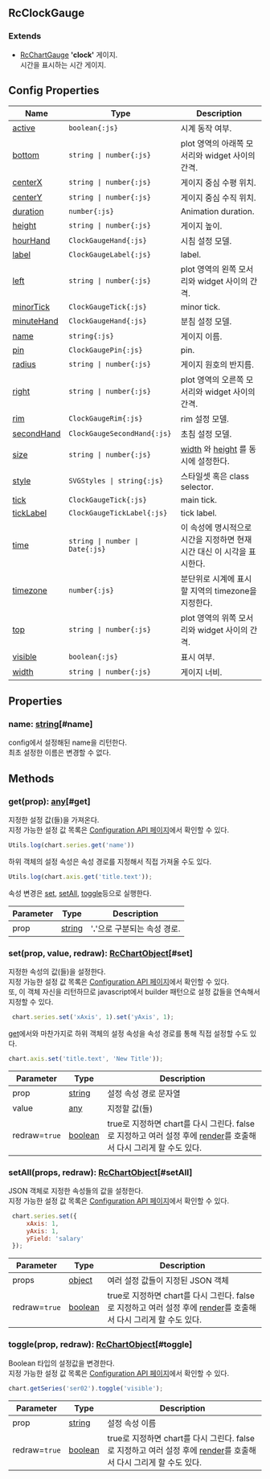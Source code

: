 ## RcClockGauge
### Extends
- [RcChartGauge](../classes/RcChartGauge)
**'clock'** 게이지.\
시간을 표시하는 시간 게이지.



## Config Properties
 | Name | Type | Description |   
 | --- | --- | --- | 
 | [active](/config/config/gauge/clock#active) | `boolean{:js}` | 시계 동작 여부. |   
 | [bottom](/config/config/gauge/clock#bottom) | `string \| number{:js}` | plot 영역의 아래쪽 모서리와 widget 사이의 간격. |   
 | [centerX](/config/config/gauge/clock#centerx) | `string \| number{:js}` | 게이지 중심 수평 위치. |   
 | [centerY](/config/config/gauge/clock#centery) | `string \| number{:js}` | 게이지 중심 수직 위치. |   
 | [duration](/config/config/gauge/clock#duration) | `number{:js}` | Animation duration. |   
 | [height](/config/config/gauge/clock#height) | `string \| number{:js}` | 게이지 높이. |   
 | [hourHand](/config/config/gauge/clock/hourhand) | `ClockGaugeHand{:js}` | 시침 설정 모델. |   
 | [label](/config/config/gauge/clock/label) | `ClockGaugeLabel{:js}` | label. |   
 | [left](/config/config/gauge/clock#left) | `string \| number{:js}` | plot 영역의 왼쪽 모서리와 widget 사이의 간격. |   
 | [minorTick](/config/config/gauge/clock/minortick) | `ClockGaugeTick{:js}` | minor tick. |   
 | [minuteHand](/config/config/gauge/clock/minutehand) | `ClockGaugeHand{:js}` | 분침 설정 모델. |   
 | [name](/config/config/gauge/clock#name) | `string{:js}` | 게이지 이름. |   
 | [pin](/config/config/gauge/clock/pin) | `ClockGaugePin{:js}` | pin. |   
 | [radius](/config/config/gauge/clock#radius) | `string \| number{:js}` | 게이지 원호의 반지름. |   
 | [right](/config/config/gauge/clock#right) | `string \| number{:js}` | plot 영역의 오른쪽 모서리와 widget 사이의 간격. |   
 | [rim](/config/config/gauge/clock/rim) | `ClockGaugeRim{:js}` | rim 설정 모델. |   
 | [secondHand](/config/config/gauge/clock/secondhand) | `ClockGaugeSecondHand{:js}` | 초침 설정 모델. |   
 | [size](/config/config/gauge/clock#size) | `string \| number{:js}` | [width](#width) 와 [height](#height) 를 동시에 설정한다. |   
 | [style](/config/config/gauge/clock#style) | `SVGStyles \| string{:js}` | 스타일셋 혹은 class selector. |   
 | [tick](/config/config/gauge/clock/tick) | `ClockGaugeTick{:js}` | main tick. |   
 | [tickLabel](/config/config/gauge/clock/ticklabel) | `ClockGaugeTickLabel{:js}` | tick label. |   
 | [time](/config/config/gauge/clock#time) | `string \| number \| Date{:js}` | 이 속성에 명시적으로 시간을 지정하면 현재 시간 대신 이 시각을 표시한다. |   
 | [timezone](/config/config/gauge/clock#timezone) | `number{:js}` | 분단위로 시계에 표시할 지역의 timezone을 지정한다. |   
 | [top](/config/config/gauge/clock#top) | `string \| number{:js}` | plot 영역의 위쪽 모서리와 widget 사이의 간격. |   
 | [visible](/config/config/gauge/clock#visible) | `boolean{:js}` | 표시 여부. |   
 | [width](/config/config/gauge/clock#width) | `string \| number{:js}` | 게이지 너비. |

## Properties
### name: [string](https://developer.mozilla.org/en-US/docs/Web/JavaScript/Reference/Global_Objects/String)[#name]
config에서 설정해된 name을 리턴한다.\
최초 설정한 이름은 변경할 수 없다.

## Methods
### get(prop): [any](https://www.typescriptlang.org/docs/handbook/2/everyday-types.html#any)[#get]
지정한 설정 값(들)을 가져온다.\
지정 가능한 설정 값 목록은 [Configuration API 페이지](/config)에서 확인할 수 있다. 

```js
Utils.log(chart.series.get('name'))
```

하위 객체의 설정 속성은 속성 경로를 지정해서 직접 가져올 수도 있다.

```js
Utils.log(chart.axis.get('title.text'));
```

속성 변경은 [set](#set), [setAll](#setAll), [toggle](#toggle)등으로 실행한다.



| Parameter | Type | Description |
| ----------- | ----------- | ----------- |
| prop | [string](https://developer.mozilla.org/en-US/docs/Web/JavaScript/Reference/Global_Objects/String) | '**.**'으로 구분되는 속성 경로. |
### set(prop, value, redraw): [RcChartObject](../classes/RcChartObject)[#set]
지정한 속성의 값(들)을 설정한다.\
지정 가능한 설정 값 목록은 [Configuration API 페이지](/config)에서 확인할 수 있다.\
또, 이 객체 자신을 리턴하므로 javascript에서 builder 패턴으로 설정 값들을 연속해서 지정할 수 있다.

```js
 chart.series.set('xAxis', 1).set('yAxis', 1);
```

[get](#get)에서와 마찬가지로 하위 객체의 설정 속성을 속성 경로를 통해 직접 설정할 수도 있다.

```js
chart.axis.set('title.text', 'New Title'));
```



| Parameter | Type | Description |
| ----------- | ----------- | ----------- |
| prop | [string](https://developer.mozilla.org/en-US/docs/Web/JavaScript/Reference/Global_Objects/String) | 설정 속성 경로 문자열 |
| value | [any](https://www.typescriptlang.org/docs/handbook/2/everyday-types.html#any) | 지정할 값(들) |
| redraw=`true` | [boolean](https://developer.mozilla.org/en-US/docs/Web/JavaScript/Reference/Global_Objects/Boolean) | true로 지정하면 chart를 다시 그린다.                false로 지정하고 여러 설정 후에 [render](/docs/api/classes/RcChartControl#render)를 호출해서 다시 그리게 할 수도 있다. |
### setAll(props, redraw): [RcChartObject](../classes/RcChartObject)[#setAll]
JSON 객체로 지정한 속성들의 값을 설정한다.\
지정 가능한 설정 값 목록은 [Configuration API 페이지](/config)에서 확인할 수 있다. 

```js
 chart.series.set({
     xAxis: 1,
     yAxis: 1,
     yField: 'salary'
 });
```



| Parameter | Type | Description |
| ----------- | ----------- | ----------- |
| props | [object](https://developer.mozilla.org/en-US/docs/Web/JavaScript/Reference/Global_Objects/Object) | 여러 설정 값들이 지정된 JSON 객체 |
| redraw=`true` | [boolean](https://developer.mozilla.org/en-US/docs/Web/JavaScript/Reference/Global_Objects/Boolean) | true로 지정하면 chart를 다시 그린다.                false로 지정하고 여러 설정 후에 [render](/docs/api/classes/RcChartControl#render)를 호출해서 다시 그리게 할 수도 있다. |
### toggle(prop, redraw): [RcChartObject](../classes/RcChartObject)[#toggle]
Boolean 타입의 설정값을 변경한다.\
지정 가능한 설정 값 목록은 [Configuration API 페이지](/config)에서 확인할 수 있다. 

```js
chart.getSeries('ser02').toggle('visible');
```



| Parameter | Type | Description |
| ----------- | ----------- | ----------- |
| prop | [string](https://developer.mozilla.org/en-US/docs/Web/JavaScript/Reference/Global_Objects/String) | 설정 속성 이름 |
| redraw=`true` | [boolean](https://developer.mozilla.org/en-US/docs/Web/JavaScript/Reference/Global_Objects/Boolean) | true로 지정하면 chart를 다시 그린다.                false로 지정하고 여러 설정 후에 [render](/docs/api/classes/RcChartControl#render)를 호출해서 다시 그리게 할 수도 있다. |
